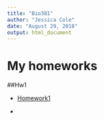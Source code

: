 ```yaml
---
title: "Bio381"
author: "Jessica Cole"
date: "August 29, 2018"
output: html_document
---
```



# My homeworks

##Hw1

* [Homework1](testhmw1.rmd)

* 
